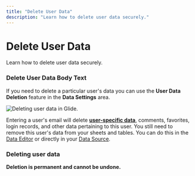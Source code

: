 ```yaml
---
title: "Delete User Data"
description: "Learn how to delete user data securely."
---
```


# Delete User Data

Learn how to delete user data securely.

### Delete User Data Body Text

If you need to delete a particular user's data you can use the **User Data Deletion** feature in the **Data Settings** area.



![Deleting user data in Glide. ](https://images.ctfassets.net/yreygbm72t08/6Xd4poXEiRENKEwzOoUWxM/cc997742b09b6d06c08d25556ebc1a11/CleanShot_2024-01-11_at_11_.17.26_2x.png)



Entering a user's email will delete [**user-specific data**](/user-specific-data), comments, favorites, login records, and other data pertaining to this user. You still need to remove this user's data from your sheets and tables. You can do this in the [Data Editor](/introduction-to-the-data-editor) or directly in your [Data Source](/data-sources).

### Deleting user data

**Deletion is permanent and cannot be undone.**

